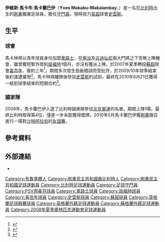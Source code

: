 {{noteta|G1=足球
|T=zh-hans:伊维斯·马卡布·马卡兰巴伊;zh-hk:伊維斯·馬卡布·馬卡林拜;zh-tw:伊維斯·馬卡布·馬卡蘭巴伊;
|1=zh-hans:马卡兰巴伊;zh-hk:馬卡林拜;zh-tw:馬卡蘭巴伊;
|2=zh-hans:希伯尼安;zh-hant:喜百年;
|3=zh-hans:切尔西;zh-hk:車路士;zh-tw:切爾西;
|4=zh-hand:沃特福德; zh-hant:沃特福德; zh-hk:屈福特;
|5=zh-hans:斯旺西; zh-hk:史雲斯;
}}
{{Football player infobox 
|          playername = 伊維斯·馬卡蘭巴伊<br />''Yves Ma-kalambay''
|               image = [[File:Makalambay.jpg|220 px]]
|            fullname = Yves Makabu Ma-kalambay
|            nickname =
|              height = {{height|m=2.03}}
|         dateofbirth = {{birth date and age|1986|1|31}}
|         cityofbirth = [[布魯塞爾|布魯塞爾]]
|      countryofbirth = [[比利時|比利時]]
|         currentclub = [[斯旺西城足球俱乐部|史雲斯]]
|          clubnumber = 25
|            position = [[守門員|守門員]]
|          youthyears = 2002-03 <br />2003-06
|          youthclubs = [[PSV燕豪芬|PSV燕豪芬]]<br />[[切尔西足球俱乐部|車路士]]
|               years = 2006-07 <br />2006 <br />2007-10 <br />2010-2011<br />2011-
|               clubs = [[切尔西足球俱乐部|車路士]]<br />→ [[沃特福德足球俱乐部|屈福特]]<br />[[希伯尼安足球俱乐部|喜百年]]<br />[[斯旺西城足球俱乐部|史雲斯]]<br>[[梅赫倫足球俱樂部|梅赫倫]]
|         caps(goals) = {{0}}0 (0)<br />{{0}}0 (0)<br />57 (0)<br />{{0}}4 (0)<br />{{0}}1 (0)
|       nationalyears = 2008<br />2010
|        nationalteam = 比利時U23<br />[[剛果民主共和國國家足球隊|剛果]]
| nationalcaps(goals) = {{0}}1 (0)<br />{{0}}4 (0)
|            pcupdate = 2012年3月2日 (三) 01:29 (UTC)
|            ntupdate = 2011年6月7日 (二) 00:52 (UTC)
}}
'''伊維斯·馬卡布·馬卡蘭巴伊'''（'''Yves Makabu-Makalambay'''，{{bd|1986年|1月31日|catidx=Makabu-Makalambay, Yves}}）是一名在[[比利時|比利時]]出生的[[剛果民主共和國|剛果]]職業足球員，擔任[[守門員|守門員]]，現時效力[[英超|英超]]球會[[斯旺西城足球俱乐部|史雲斯]]。

==生平==
===球會===
馬卡林拜以青年球員身份加盟[[切尔西足球俱乐部|車路士]]，在[[佩特·切赫|施治]]及[[卡路·古迪仙尼|古迪仙尼]]兩大門將之下苦無上陣機會，雖曾獲短暫外借到[[沃特福德足球俱乐部|屈福特]]1個月，亦沒有獲派上陣。於2007年夏季轉投[[蘇超|蘇超]]球會[[希伯尼安足球俱乐部|喜百年]]，簽約三年<ref>{{cite news |language=en |url=http://news.bbc.co.uk/sport2/hi/football/teams/h/hibernian/6244440.stm |title=Hibs sign keeper Makaba-Makalamby |publisher=[[BBC|BBC]] Sport |date=2007-06-27 |accessdate=2010-09-22 |archive-date=2020-10-16 |archive-url=https://web.archive.org/web/20201016215215/http://news.bbc.co.uk/sport2/hi/football/teams/h/hibernian/6244440.stm |dead-url=no }}</ref>，期間多次發生低級錯誤而受批評，於2009/10年球季結束後約滿遭棄用<ref>{{cite news |language=en |url=http://www.skysports.com/story/0,19528,11705_6154821,00.html |title=Hughes makes Hibs changes |publisher=Sky Sports |date=2010-05-14 |accessdate=2010-09-22 |archive-date=2016-03-09 |archive-url=https://web.archive.org/web/20160309135601/http://www.skysports.com/story/0,19528,11705_6154821,00.html |dead-url=no }}</ref>。馬卡林拜離隊後參加[[斯旺西城足球俱乐部|史雲斯]]的試訓，最終在2010年9月21日獲得一紙到球季結束的短期合約<ref>{{cite news |language=en |url=http://www.skysports.com/story/0,19528,11688_6391345,00.html |title=Swans snap up keeper |publisher=Sky Sports |date=2010-09-21 |accessdate=2010-09-22 |archive-date=2010-09-24 |archive-url=https://web.archive.org/web/20100924020738/http://www.skysports.com/story/0,19528,11688_6391345,00.html |dead-url=no }}</ref>。

===國家隊===
2008年，馬卡蘭巴伊入選了比利時國奧隊參加[[2008年夏季奥林匹克运动会|北京奧運]]的名單，期間上陣1場，最終比利時取得第4位，僅差一步未能獲得獎牌。2010年5月馬卡蘭巴伊獲[[剛果民主共和國國家足球隊|剛果]]徵召進行一場對[[沙特阿拉伯國家足球隊|沙特阿拉伯]]的[[友誼賽|友誼賽]]。

== 參考資料 ==
{{reflist}}

== 外部連結 ==
* {{soccerbase|id=38055|name=马卡兰巴伊}}

{{2008年奧運會男子足球比利時參賽名單}}

{{DEFAULTSORT:Makabu-Makalambay, Yves}}
[[Category:布魯塞爾人|Category:布魯塞爾人]]
[[Category:剛果民主共和國裔比利時人|Category:剛果民主共和國裔比利時人]]
[[Category:剛果民主共和國足球運動員|Category:剛果民主共和國足球運動員]]
[[Category:比利時足球運動員|Category:比利時足球運動員]]
[[Category:足球守門員|Category:足球守門員]]
[[Category:PSV燕豪芬球員|Category:PSV燕豪芬球員]]
[[Category:車路士球員|Category:車路士球員]]
[[Category:屈福特球員|Category:屈福特球員]]
[[Category:喜伯年球員|Category:喜伯年球員]]
[[Category:史雲斯球員|Category:史雲斯球員]]
[[Category:蘇超球員|Category:蘇超球員]]
[[Category:英格蘭足球聯賽球員|Category:英格蘭足球聯賽球員]]
[[Category:英格蘭外籍足球運動員|Category:英格蘭外籍足球運動員]]
[[Category:蘇格蘭外籍足球運動員|Category:蘇格蘭外籍足球運動員]]
[[Category:2008年夏季奧林匹克運動會足球運動員|Category:2008年夏季奧林匹克運動會足球運動員]]